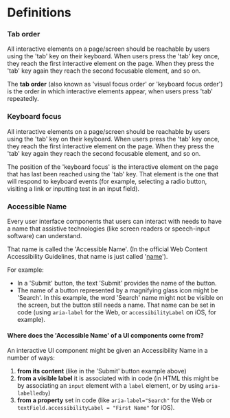 # Definitions

### Tab order

All interactive elements on a page/screen should be reachable by users using the 'tab' key on their keyboard.
When users press the 'tab' key once, they reach the first interactive element on the page. When they press the 'tab' key again they reach the second focusable element, and so on.

The **tab order** (also known as 'visual focus order' or 'keyboard focus order') is the order in which interactive elements appear, when users press 'tab' repeatedly.

### Keyboard focus

All interactive elements on a page/screen should be reachable by users using the 'tab' key on their keyboard.
When users press the 'tab' key once, they reach the first interactive element on the page. When they press the 'tab' key again they reach the second focusable element, and so on.

The position of the 'keyboard focus' is the interactive element on the page that has last been reached using the 'tab' key. That element is the one that will respond to keyboard events (for example, selecting a radio button, visiting a link or inputting test in an input field).

### Accessible Name

Every user interface components that users can interact with needs to have a name that assistive technologies (like screen readers or speech-input software) can understand.

That name is called the 'Accessible Name'. (In the official Web Content Accessibility Guidelines, that name is just called '[name](https://www.w3.org/TR/WCAG21/#dfn-name)').

For example:
* In a 'Submit' button, the text 'Submit' provides the name of the button.
* The name of a button represented by a magnifying glass icon might be 'Search'. In this example, the word 'Search' name might not be visible on the screen, but the button still needs a name. That name can be set in code (using `aria-label` for the Web, or `accessibilityLabel` on iOS, for example).

#### Where does the 'Accessible Name' of a UI components come from?

An interactive UI component might be given an Accessibility Name in a number of ways:
1. **from its content** (like in the 'Submit' button example above)
2. **from a visible label** it is associated with in code (in HTML this might be by associating an `input` element with a `label` element, or by using `aria-labelledby`)
3. **from a property** set in code (like `aria-label="Search"` for the Web or `textField.accessibilityLabel = "First Name"` for iOS).
